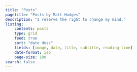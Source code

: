 ```yaml
---
title: "Posts"
pagetitle: "Posts by Matt Hodges"
description: "I reserve the right to change my mind."
listing:
    contents: posts
    type: grid
    feed: true
    sort: "date desc"
    fields: [image, date, title, subtitle, reading-time]
    date-format: iso
    page-size: 100
search: false
---
```

